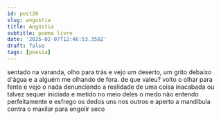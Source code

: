 ```yaml
---
id: post20
slug: angustia
title: Angústia
subtitle: poema livre
date: '2025-02-07T12:46:53.350Z'
draft: false
tags: [poesia]
---
```

sentado na varanda, olho para trás e vejo um deserto, um grito debaixo d'água
e a alguém me olhando de fora. de que valeu? volto o olhar para fente e vejo o nada
denunciando a realidade de uma coisa inacabada ou talvez sequer iniciada
e metido no meio deles o medo não entendo perfeitamente 
e esfrego os dedos uns nos outros e aperto a mandíbula contra o maxilar
para engolir seco 

